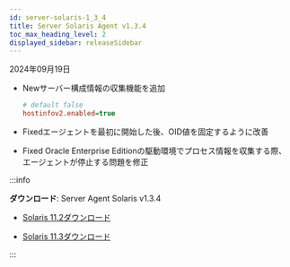 ```yaml
---
id: server-solaris-1_3_4
title: Server Solaris Agent v1.3.4
toc_max_heading_level: 2
displayed_sidebar: releaseSidebar
---
```


2024年09月19日

- <Status priority='1'>New</Status>サーバー構成情報の収集機能を追加

  ```ini title="whatap.conf"
  # default false
  hostinfov2.enabled=true
  ```

- <Status priority='0'>Fixed</Status>エージェントを最初に開始した後、OID値を固定するように改善

- <Status priority='0'>Fixed</Status> Oracle Enterprise Editionの駆動環境でプロセス情報を収集する際、エージェントが停止する問題を修正

:::info 

**ダウンロード**: Server Agent Solaris v1.3.4

- [Solaris 11.2ダウンロード](https://repo.whatap.io.s3-ap-northeast-2.amazonaws.com/sunos/11.2/whatap-infra.1.3.4.SPARC.pkg.tar.gz)

- [Solaris 11.3ダウンロード](https://repo.whatap.io.s3-ap-northeast-2.amazonaws.com/sunos/11/whatap-infra.1.3.4.SPARC.pkg.tar.gz)

:::
